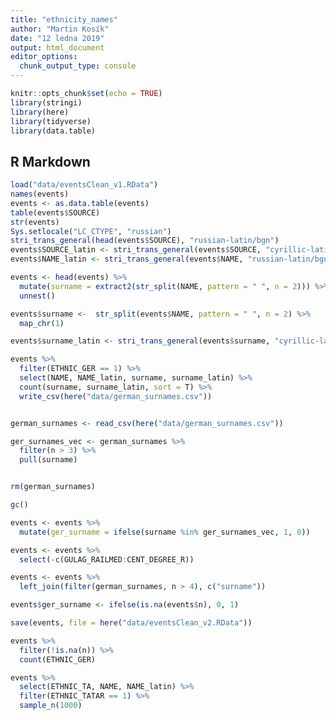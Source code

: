 ```yaml
---
title: "ethnicity_names"
author: "Martin Kosík"
date: "12 ledna 2019"
output: html_document
editor_options: 
  chunk_output_type: console
---
```


```r
knitr::opts_chunk$set(echo = TRUE)
library(stringi)
library(here)
library(tidyverse)
library(data.table)
```

## R Markdown

```r
load("data/eventsClean_v1.RData")
names(events)
events <- as.data.table(events)
table(events$SOURCE)
str(events)
Sys.setlocale("LC_CTYPE", "russian") 
stri_trans_general(head(events$SOURCE), "russian-latin/bgn")
events$SOURCE_latin <- stri_trans_general(events$SOURCE, "cyrillic-latin")
events$NAME_latin <- stri_trans_general(events$NAME, "russian-latin/bgn")

events <- head(events) %>% 
  mutate(surname = extract2(str_split(NAME, pattern = " ", n = 2))) %>% 
  unnest()

events$surname <-  str_split(events$NAME, pattern = " ", n = 2) %>% 
  map_chr(1)

events$surname_latin <- stri_trans_general(events$surname, "cyrillic-latin")

events %>% 
  filter(ETHNIC_GER == 1) %>% 
  select(NAME, NAME_latin, surname, surname_latin) %>% 
  count(surname, surname_latin, sort = T) %>% 
  write_csv(here("data/german_surnames.csv"))



```

```r
german_surnames <- read_csv(here("data/german_surnames.csv"))

ger_surnames_vec <- german_surnames %>% 
  filter(n > 3) %>%
  pull(surname)


rm(german_surnames)  

gc()

events <- events %>% 
  mutate(ger_surname = ifelse(surname %in% ger_surnames_vec, 1, 0))

events <- events %>% 
  select(-c(GULAG_RAILMED:CENT_DEGREE_R))

events <- events %>% 
  left_join(filter(german_surnames, n > 4), c("surname"))

events$ger_surname <- ifelse(is.na(events$n), 0, 1)
```

```r
save(events, file = here("data/eventsClean_v2.RData"))
```


```r
events %>% 
  filter(!is.na(n)) %>% 
  count(ETHNIC_GER)
```


```r
events %>% 
  select(ETHNIC_TA, NAME, NAME_latin) %>% 
  filter(ETHNIC_TATAR == 1) %>% 
  sample_n(1000)
```

```r

```

